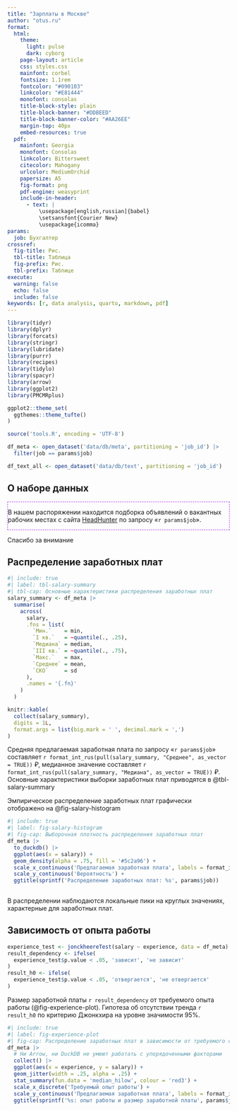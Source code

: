 ```yaml
---
title: "Зарплаты в Москве"
author: "otus.ru"
format:
  html:
    theme:
      light: pulse
      dark: cyborg
    page-layout: article
    css: styles.css
    mainfont: corbel
    fontsize: 1.1rem
    fontcolor: "#090103"
    linkcolor: "#E81444"
    monofont: consolas
    title-block-style: plain
    title-block-banner: "#DDBEED"
    title-block-banner-color: "#AA26EE"
    margin-top: 40px
    embed-resources: true
  pdf:
    mainfont: Georgia
    monofont: Consolas
    linkcolor: Bittersweet
    citecolor: Mahogany
    urlcolor: MediumOrchid
    papersize: A5
    fig-format: png
    pdf-engine: weasyprint
    include-in-header:
      - text: |
          \usepackage[english,russian]{babel}
          \setsansfont{Courier New}
          \usepackage{icomma}
params:
  job: Бухгалтер
crossref:
  fig-title: Рис.
  tbl-title: Таблица
  fig-prefix: Рис.
  tbl-prefix: Таблице
execute: 
  warning: false
  echo: false
  include: false
keywords: [r, data analysis, quarto, markdown, pdf]
---
```


```r
library(tidyr)
library(dplyr)
library(forcats)
library(stringr)
library(lubridate)
library(purrr)
library(recipes)
library(tidylo)
library(spacyr)
library(arrow)
library(ggplot2)
library(PMCMRplus)

ggplot2::theme_set(
  ggthemes::theme_tufte()
)
```

```r
source('tools.R', encoding = 'UTF-8')
```

```r
df_meta <- open_dataset('data/db/meta', partitioning = 'job_id') |>
  filter(job == params$job)

df_text_all <- open_dataset('data/db/text', partitioning = 'job_id')
```

## О наборе данных

::: {.bordered style="border: #AA26EE 1px dashed;"}
В нашем распоряжении находится подборка объявлений о вакантных рабочих местах с сайта [HeadHunter](https://hh.ru/){target="_blank"} по запросу «`r params$job`».
:::

::: {.callout-caution title="Внимание"}
Спасибо за внимание
:::

## Распределение заработных плат

```r
#| include: true
#| label: tbl-salary-summary
#| tbl-cap: Основные характеристики распределения заработных плат
salary_summary <- df_meta |>
  summarise(
    across(
      salary,
      .fns = list(
        `Мин.`    = min,
        `I кв.`   = ~quantile(., .25),
        `Медиана` = median,
        `III кв.` = ~quantile(., .75),
        `Макс.`   = max,
        `Среднее` = mean,
        `СКО`     = sd
      ),
      .names = '{.fn}'
    )
  )

knitr::kable(
  collect(salary_summary),
  digits = 1L,
  format.args = list(big.mark = ' ', decimal.mark = ',')
)
```

Средняя предлагаемая заработная плата по запросу «`r params$job`» составляет `r format_int_rus(pull(salary_summary, "Среднее", as_vector = TRUE))` ₽, медианное значение составляет `r format_int_rus(pull(salary_summary, "Медиана", as_vector = TRUE))` ₽. Основные характеристики выборки заработных плат приводятся в @tbl-salary-summary

Эмпирическое распределение заработных плат графически отображено на @fig-salary-histogram

```r
#| include: true
#| label: fig-salary-histogram
#| fig-cap: Выборочная плотность распределения заработных плат
df_meta |>
  to_duckdb() |>
  ggplot(aes(x = salary)) +
  geom_density(alpha = .75, fill = '#5c2a96') +
  scale_x_continuous('Предлагаемая заработная плата', labels = format_int_rus) +
  scale_y_continuous('Вероятность') +
  ggtitle(sprintf('Распределение заработных плат: %s', params$job))
  
```

В распределении наблюдаются локальные пики на круглых значениях, характерные для заработных плат.

## Зависимость от опыта работы

```r
experience_test <- jonckheereTest(salary ~ experience, data = df_meta)
result_dependency <- ifelse(
  experience_test$p.value < .05, 'зависит', 'не зависит'
)
result_h0 <- ifelse(
  experience_test$p.value < .05, 'отвергается', 'не отвергается'
)
```

Размер заработной платы `r result_dependency` от требуемого опыта работы (@fig-experience-plot). Гипотеза об отсутствии тренда `r result_h0` по критерию Джонкхира на уровне значимости 95%.

```r
#| include: true
#| label: fig-experience-plot
#| fig-cap: Распределение заработных плат в зависимости от требуемого опыта
df_meta |>
  # Ни Arrow, ни DuckDB не умеют работать с упорядоченными факторами
  collect() |>
  ggplot(aes(x = experience, y = salary)) +
  geom_jitter(width = .25, alpha = .25) +
  stat_summary(fun.data = 'median_hilow', colour = 'red3') +
  scale_x_discrete('Требуемый опыт работы') +
  scale_y_continuous('Предлагаемая заработная плата', labels = format_int_rus) +
  ggtitle(sprintf('%s: опыт работы и размер заработной платы', params$job))
```

